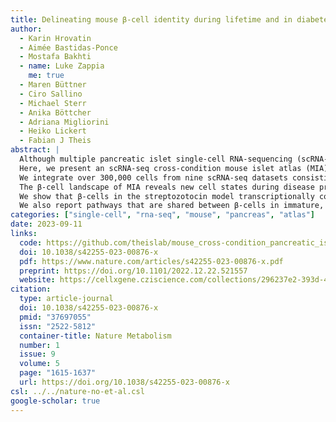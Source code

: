 ```yaml
---
title: Delineating mouse β-cell identity during lifetime and in diabetes with a single cell atlas
author:
  - Karin Hrovatin
  - Aimée Bastidas-Ponce
  - Mostafa Bakhti
  - name: Luke Zappia
    me: true
  - Maren Büttner
  - Ciro Sallino
  - Michael Sterr
  - Anika Böttcher
  - Adriana Migliorini
  - Heiko Lickert
  - Fabian J Theis
abstract: |
  Although multiple pancreatic islet single-cell RNA-sequencing (scRNA-seq) datasets have been generated, a consensus on pancreatic cell states in development, homeostasis and diabetes as well as the value of preclinical animal models is missing.
  Here, we present an scRNA-seq cross-condition mouse islet atlas (MIA), a curated resource for interactive exploration and computational querying.
  We integrate over 300,000 cells from nine scRNA-seq datasets consisting of 56 samples, varying in age, sex and diabetes models, including an autoimmune type 1 diabetes model (NOD), a glucotoxicity/lipotoxicity type 2 diabetes model (db/db) and a chemical streptozotocin β-cell ablation model.
  The β-cell landscape of MIA reveals new cell states during disease progression and cross-publication differences between previously suggested marker genes.
  We show that β-cells in the streptozotocin model transcriptionally correlate with those in human type 2 diabetes and mouse db/db models, but are less similar to human type 1 diabetes and mouse NOD β-cells.
  We also report pathways that are shared between β-cells in immature, aged and diabetes models. MIA enables a comprehensive analysis of β-cell responses to different stressors, providing a roadmap for the understanding of β-cell plasticity, compensation and demise.
categories: ["single-cell", "rna-seq", "mouse", "pancreas", "atlas"]
date: 2023-09-11
links:
  code: https://github.com/theislab/mouse_cross-condition_pancreatic_islet_atlas
  doi: 10.1038/s42255-023-00876-x
  pdf: https://www.nature.com/articles/s42255-023-00876-x.pdf
  preprint: https://doi.org/10.1101/2022.12.22.521557
  website: https://cellxgene.cziscience.com/collections/296237e2-393d-4e31-b590-b03f74ac5070
citation:
  type: article-journal
  doi: 10.1038/s42255-023-00876-x
  pmid: "37697055"
  issn: "2522-5812"
  container-title: Nature Metabolism
  number: 1
  issue: 9
  volume: 5
  page: "1615-1637"
  url: https://doi.org/10.1038/s42255-023-00876-x
csl: ../../nature-no-et-al.csl
google-scholar: true
---
```

